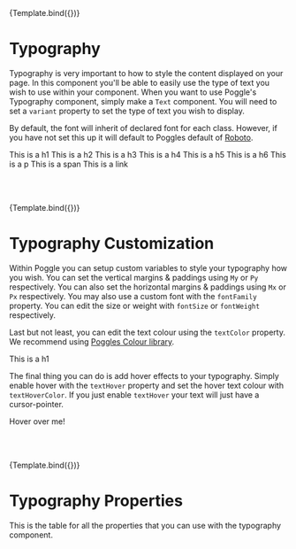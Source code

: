 
<Meta title="Styling/Typography" component={Text} />


<Story name="Intro" args={{}}>
  {Template.bind({})}
</Story>

# Typography
Typography is very important to how to style the content displayed on your page. In this component you'll be able to easily use the type of text you wish to use within your component. When you want to
use Poggle's Typography component, simply make a `Text` component. You will need to set a `variant` property to set the type of text you wish to display.

By default, the font will inherit of declared font for each class. However, if you have not set this up it will default to Poggles default of [Roboto](https://fonts.google.com/specimen/Roboto).

<Canvas>
  <FlexCol>
    <Text variant={"h1"}>This is a h1</Text>
    <Text variant={"h2"}>This is a h2</Text>
    <Text variant={"h3"}>This is a h3</Text>
    <Text variant={"h4"}>This is a h4</Text>
    <Text variant={"h5"}>This is a h5</Text>
    <Text variant={"h6"}>This is a h6</Text>
    <Text variant={"p"}>This is a p</Text>
    <Text variant={"span"}>This is a span</Text>
    <Text variant={"a"}>This is a link</Text>
  </FlexCol>
</Canvas>

<br /><br/>

<Story name="Typography Customization" args={{}}>
  {Template.bind({})}
</Story>

# Typography Customization
Within Poggle you can setup custom variables to style your typography how you wish. You can set the vertical margins & paddings using `My` or `Py` respectively. You can also set the horizontal margins & paddings using `Mx` or `Px` respectively.
You may also use a custom font with the `fontFamily` property. You can edit the size or weight with `fontSize` or `fontWeight` respectively.

Last but not least, you can edit the text colour using the `textColor` property. We recommend using [Poggles Colour library](/docs/styling-colours--intro).

<Canvas>
  <Text variant="h1" fontSize={5} My={2} textColor={Red['500']}>This is a h1</Text>
</Canvas>

The final thing you can do is add hover effects to your typography. Simply enable hover with the `textHover` property and set the hover text colour with `textHoverColor`. If you just enable `textHover` your text will just have a cursor-pointer.

<Canvas>
  <Text variant="h1" fontSize={10} My={2} textColor={Black} textHover={true} textHoverColor={Pink['500']}>Hover over me!</Text>
</Canvas>

<br/><br/>

<Story name="Typography Props" args={{}}>
  {Template.bind({})}
</Story>

# Typography Properties
This is the table for all the properties that you can use with the typography component.

<ArgsTable for={Text} />
